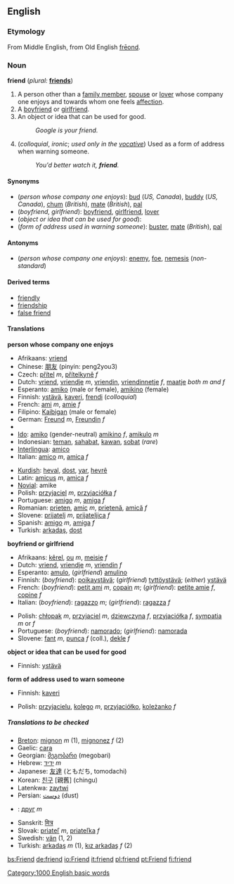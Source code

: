 ==English==

===Etymology===
From Middle English, from Old English [[freond|frēond]].

===Noun===
'''friend'''  (''plural:'' '''[[friends]]''')
# A person other than a [[family member]], [[spouse]] or [[lover]] whose company one enjoys and towards whom one feels [[affection]].
# A [[boyfriend]] or [[girlfriend]].
# An object or idea that can be used for good.
#:''Google is your friend.''
# (''colloquial'', ''ironic''; ''used only in the [[vocative]]'') Used as a form of address when warning someone.
#:''You'd better watch it, '''friend'''.''

====Synonyms====
*(''person whose company one enjoys''): [[bud]] (''US, Canada''), [[buddy]] (''US, Canada''), [[chum]] (''British''), [[mate]] (''British''), [[pal]]
*(''boyfriend, girlfriend''): [[boyfriend]], [[girlfriend]], [[lover]]
*(''object or idea that can be used for good''):
*(''form of address used in warning someone''): [[buster]], [[mate]] (''British''), [[pal]]

====Antonyms====
*(''person whose company one enjoys''): [[enemy]], [[foe]], [[nemesis]] (''non-standard'')

====Derived terms====
*[[friendly]]
*[[friendship]]
*[[false friend]]

====Translations====

'''person whose company one enjoys'''
{{top}}
<!--Put translations for languages from A to I here-->
*Afrikaans: [[vriend]]
*Chinese: [[朋友]] (pinyin: peng2you3)
*Czech: [[přítel]] ''m'', [[přítelkyně]] ''f''
*Dutch: [[vriend]], [[vriendje]] ''m'', [[vriendin]], [[vriendinnetje]] ''f'', [[maatje]] ''both m and f''
*Esperanto: [[amiko]] (male or female), [[amikino]] (female)
*Finnish: [[ystävä]], [[kaveri]], [[frendi]] (''colloquial'')
*French: [[ami]] ''m'', [[amie]] ''f''
*Filipino: [[Kaibigan]] (male or female) 
*German: [[Freund]] ''m'', [[Freundin]] ''f''
*{{hu1|barát}}
*[[Ido]]: [[amiko]] (gender-neutral) [[amikino]] ''f'', [[amikulo]] ''m''
*Indonesian: [[teman]], [[sahabat]], [[kawan]], [[sobat]] (''rare'')
*[[Interlingua]]: [[amico#Interlingua|amico]]
*Italian: [[amico#Italian|amico]] ''m'', [[amica]] ''f''
{{mid}}
<!--Put translations for languages from J to Z here-->
*[[Kurdish]]: [[heval]], [[dost]], [[yar]], [[hevrê]]
*Latin: [[amicus]] ''m'', [[amica]] ''f''
*[[Novial]]: amike
*Polish: [[przyjaciel]] ''m'', [[przyjaciółka]] ''f''
*Portuguese: [[amigo]] ''m'', [[amiga]] ''f''
*Romanian: [[prieten]], [[amic]] ''m'', [[prietenă]], [[amică]] ''f''
*Slovene: [[prijatelj]] ''m'', [[prijateljica]] ''f''
*Spanish: [[amigo]] ''m'', [[amiga]] ''f''
*Turkish: [[arkadaş]], [[dost]]
{{bottom}}

'''boyfriend or girlfriend'''
{{top}}
<!--Put translations for languages from A to I here-->
*Afrikaans: [[kêrel]], [[ou]] ''m'', [[meisie]] ''f''
*Dutch: [[vriend]], [[vriendje]] ''m'', [[vriendin]] ''f''
*Esperanto: [[amulo]], (''girlfriend'') [[amulino]]
*Finnish: (''boyfriend''): [[poikaystävä]]; (''girlfriend'') [[tyttöystävä]]; (''either'') [[ystävä]]
*French: (''boyfriend''): [[petit ami]] ''m'', [[copain]] ''m''; (''girlfriend''): [[petite amie]] ''f'', [[copine]] ''f''
*Italian: (''boyfriend''): [[ragazzo]] ''m''; (''girlfriend''): [[ragazza]] ''f''
{{mid}}
<!--Put translations for languages from J to Z here-->
*Polish: [[chłopak]] ''m'', [[przyjaciel]] ''m'', [[dziewczyna]] ''f'', [[przyjaciółka]] ''f'', [[sympatia]] ''m'' or ''f''
*Portuguese: (''boyfriend''): [[namorado]]; (''girlfriend''): [[namorada]]
*Slovene: [[fant]] ''m'', [[punca]] ''f'' (coll.), [[dekle]] ''f''
{{bottom}}

'''object or idea that can be used for good'''
{{top}}<!--Put translations for languages from A to I here-->
*Finnish: [[ystävä]]
{{mid}}<!--Put translations for languages from J to Z here-->
{{bottom}}

'''form of address used to warn someone'''
{{top}}<!--Put translations for languages from A to I here-->
*Finnish: [[kaveri]]
{{mid}}<!--Put translations for languages from J to Z here-->
*Polish: [[przyjacielu]], [[kolego]] ''m'', [[przyjaciółko]], [[koleżanko]] ''f''
{{bottom}}

=====Translations to be checked=====
<!--Remove this section once all of the translations below have been moved into the tables above.-->

{{checktrans}}

*[[Breton]]: [[mignon]] ''m'' (1), [[mignonez]] ''f'' (2)
*Gaelic: [[cara]]
*Georgian: [[მეგობარი]] (megobari)
*Hebrew: [[ידיד]] ''m''
*Japanese: [[友達]] (ともだち, tomodachi)
*Korean: [[친구]] [親舊] (chingu)
*Latenkwa: [[zaytwi]]
*Persian: [[دوست]] (dust)
*{{ru}}: [[друг]] ''m''
*Sanskrit: [[मित्र]]
*Slovak: [[priateľ]] ''m'', [[priateľka]] ''f''
*Swedish: [[vän]] (1, 2)
*Turkish: [[arkadaş]] ''m'' (1), [[kız arkadaş]] ''f'' (2)

[[Category:1000 English basic words]]

[[bs:Friend]]
[[de:friend]]
[[io:Friend]]
[[it:friend]]
[[pl:friend]]
[[pt:Friend]]
[[fi:friend]]